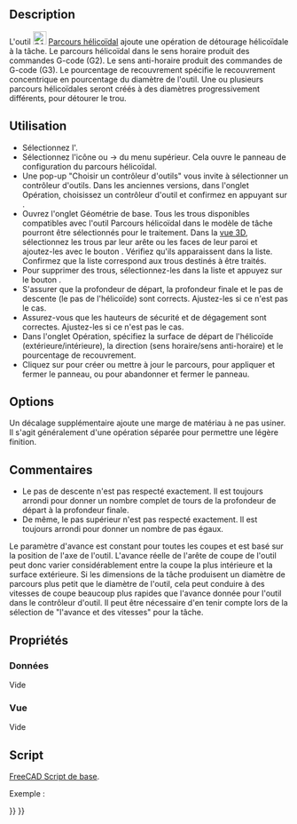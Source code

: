 <languages/>
{{UnfinishedDocu}}

{{Docnav/fr
|[[CAM_MillFace/fr|Surfaçage]]
|[[CAM_Adaptive/fr|Adaptatif]]
|[[CAM_Workbench/fr|Atelier CAM]]
|IconL=CAM_MillFace.svg
|IconR=CAM_Adaptive.svg
|IconC=Workbench_CAM.svg
}}

{{GuiCommand/fr
|Name=CAM Helix
|Name/fr=CAM Parcours hélicoïdal 
|MenuLocation=CAM → Détourer hélicoïdalement
|Workbenches=[[CAM_Workbench/fr|CAM]]
}}

==Description==

L'outil [[Image:CAM_Helix.svg|24px]] [[CAM_Helix/fr|Parcours hélicoïdal]] ajoute une opération de détourage hélicoïdale à la tâche. Le parcours hélicoïdal dans le sens horaire produit des commandes G-code (G2). Le sens anti-horaire produit des commandes de G-code (G3). Le pourcentage de recouvrement spécifie le recouvrement concentrique en pourcentage du diamètre de l'outil. Une ou plusieurs parcours hélicoïdales seront créés à des diamètres progressivement différents, pour détourer le trou.

<span id="Usage"></span>
==Utilisation==

* Sélectionnez l'{{Button|[[File:Workbench_CAM.svg|16px]] [[CAM_Workbench/fr|atelier CAM]]}}.
* Sélectionnez l'icône {{KEY|[[Image:CAM_Helix.svg|24px]]}} ou {{KEY|CAM}} → {{KEY|[[Image:CAM_Helix.svg|24px]] Détourer hélicoïdalement}} du menu supérieur. Cela ouvre le {{KEY|[[Image:CAM_Helix.svg|24px]]}} panneau de configuration du parcours hélicoïdal.
* Une pop-up "Choisir un contrôleur d'outils" vous invite à sélectionner un contrôleur d'outils. Dans les anciennes versions, dans l'onglet {{KEY|[[Image:CAM_Helix.svg|24px]]}} Opération, choisissez un contrôleur d'outil et confirmez en appuyant sur {{Button|Appliquer}}.
* Ouvrez l'onglet Géométrie de base. Tous les trous disponibles compatibles avec l'outil Parcours hélicoïdal dans le modèle de tâche pourront être sélectionnés pour le traitement. Dans la [[3D_view/fr|vue 3D]], sélectionnez les trous par leur arête ou les faces de leur paroi et ajoutez-les avec le bouton {{Button|Ajouter}}. Vérifiez qu'ils apparaissent dans la liste. Confirmez que la liste correspond aux trous destinés à être traités.
* Pour supprimer des trous, sélectionnez-les dans la liste et appuyez sur le bouton {{Button|Supprimer}}.
* S'assurer que la profondeur de départ, la profondeur finale et le pas de descente (le pas de l'hélicoïde) sont corrects. Ajustez-les si ce n'est pas le cas.
* Assurez-vous que les hauteurs de sécurité et de dégagement sont correctes. Ajustez-les si ce n'est pas le cas.
* Dans l'onglet Opération, spécifiez la surface de départ de l'hélicoïde (extérieure/intérieure), la direction (sens horaire/sens anti-horaire) et le pourcentage de recouvrement.
* Cliquez sur {{Button|Appliquer}} pour créer ou mettre à jour le parcours, {{Button|OK}} pour appliquer et fermer le panneau, ou {{Button|Annuler}} pour abandonner et fermer le panneau.

==Options==

Un décalage supplémentaire ajoute une marge de matériau à ne pas usiner. Il s'agit généralement d'une opération séparée pour permettre une légère finition.

<span id="Comments"></span>
==Commentaires==

* Le pas de descente n'est pas respecté exactement. Il est toujours arrondi pour donner un nombre complet de tours de la profondeur de départ à la profondeur finale.
* De même, le pas supérieur n'est pas respecté exactement. Il est toujours arrondi pour donner un nombre de pas égaux.

Le paramètre d'avance est constant pour toutes les coupes et est basé sur la position de l'axe de l'outil. L'avance réelle de l'arête de coupe de l'outil peut donc varier considérablement entre la coupe la plus intérieure et la surface extérieure. Si les dimensions de la tâche produisent un diamètre de parcours plus petit que le diamètre de l'outil, cela peut conduire à des vitesses de coupe beaucoup plus rapides que l'avance donnée pour l'outil dans le contrôleur d'outil. Il peut être nécessaire d'en tenir compte lors de la sélection de "l'avance et des vitesses" pour la tâche.

<span id="Properties"></span>
==Propriétés==

<span id="Data"></span>
===Données===

Vide

<span id="View"></span>
===Vue===

Vide

<span id="Scripting"></span>
==Script==

{{Emphasis|Voir aussi :}} [[FreeCAD_Scripting_Basics/fr|FreeCAD Script de base]].

Exemple :

{{Code|code=
#Place code example here.
}}


{{Docnav/fr
|[[CAM_MillFace/fr|Surfaçage]]
|[[CAM_Adaptive/fr|Adaptatif]]
|[[CAM_Workbench/fr|Atelier CAM]]
|IconL=CAM_MillFace.svg
|IconR=CAM_Adaptive.svg
|IconC=Workbench_CAM.svg
}}

{{CAM_Tools_navi{{#translation:}}}}
{{Userdocnavi{{#translation:}}}}